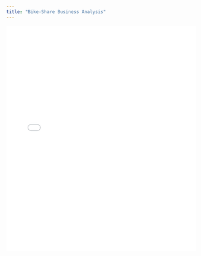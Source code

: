 ```yaml
---
title: "Bike-Share Business Analysis"
---
```


```{=html}
<iframe src="Capstone.html" width="100%" height="600px" style="border:none;"></iframe>
```
